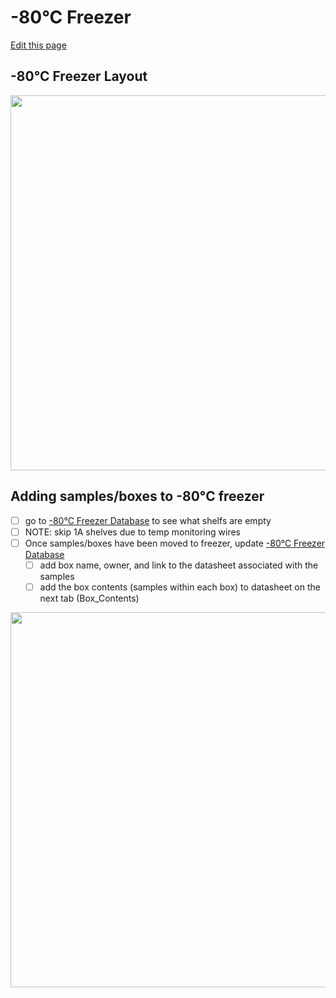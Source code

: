 # -80°C Freezer

[Edit this page](https://github.com/remygatins/GatinsLabProtocols/edit/main/lab_equip_80_freezer.qmd)

## -80°C Freezer Layout

<img width="600" alt="" src="pictures/80_freezer_layout.png">


## Adding samples/boxes to -80°C freezer

- [ ] go to [-80°C Freezer Database](https://docs.google.com/spreadsheets/d/1A_5X403WKix3_2ExyA4KuSsd1mhb68AhzCNNQmD8gNo/edit?gid=326844608#gid=326844608) to see what shelfs are empty
- [ ] NOTE: skip 1A shelves due to temp monitoring wires
- [ ] Once samples/boxes have been moved to freezer, update [-80°C Freezer Database](https://docs.google.com/spreadsheets/d/1A_5X403WKix3_2ExyA4KuSsd1mhb68AhzCNNQmD8gNo/edit?gid=326844608#gid=326844608)
  - [ ] add box name, owner, and link to the datasheet associated with the samples
  - [ ] add the box contents (samples within each box) to datasheet on the next tab (Box_Contents)

<img width="600" alt="" src="pictures/9x9boxlayout.png">
